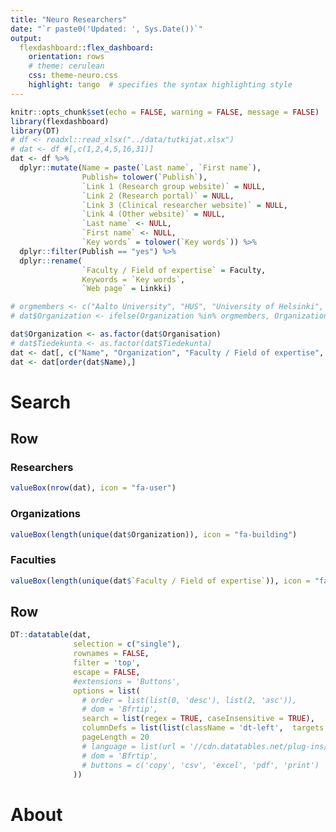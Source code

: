 ```yaml
---
title: "Neuro Researchers"
date: "`r paste0('Updated: ', Sys.Date())`"
output:
  flexdashboard::flex_dashboard:
    orientation: rows
    # theme: cerulean
    css: theme-neuro.css
    highlight: tango  # specifies the syntax highlighting style
---
```




```r
knitr::opts_chunk$set(echo = FALSE, warning = FALSE, message = FALSE)
library(flexdashboard)
library(DT)
# df <- readxl::read_xlsx("../data/tutkijat.xlsx")
# dat <- df #[,c(1,2,4,5,16,31)]
dat <- df %>% 
  dplyr::mutate(Name = paste(`Last name`, `First name`),
                Publish= tolower(`Publish`),
                `Link 1 (Research group website)` = NULL,
                `Link 2 (Research portal)` = NULL,
                `Link 3 (Clinical researcher website)` = NULL,
                `Link 4 (Other website)` = NULL,
                `Last name` <- NULL,
                `First name` <- NULL,
                `Key words` = tolower(`Key words`)) %>% 
  dplyr::filter(Publish == "yes") %>%
  dplyr::rename(
                `Faculty / Field of expertise` = Faculty,
                Keywords = `Key words`,
                `Web page` = Linkki) 

# orgmembers <- c("Aalto University", "HUS", "University of Helsinki", "University of Eastern Finland", "University of Jyväskylä", "University of Oulu", "Tampere University Hospital", "Tampere University", "University of Turku", "Oulu University Hospital", "Kuopio University Hospital",  "Turku University Hospital")
# dat$Organization <- ifelse(Organization %in% orgmembers, Organization, "Other")

dat$Organization <- as.factor(dat$Organisation)
# dat$Tiedekunta <- as.factor(dat$Tiedekunta)
dat <- dat[, c("Name", "Organization", "Faculty / Field of expertise", "Keywords", "Web page")]
dat <- dat[order(dat$Name),]


```


Search
=======================================================================

Row
-----------------------------------------------------------------------

### Researchers

```r
valueBox(nrow(dat), icon = "fa-user")
```

### Organizations

```r
valueBox(length(unique(dat$Organization)), icon = "fa-building")
```

### Faculties

```r
valueBox(length(unique(dat$`Faculty / Field of expertise`)), icon = "fa-sitemap")
```



Row
-----------------------------------------------------------------------


```r
DT::datatable(dat,
              selection = c("single"),
              rownames = FALSE, 
              filter = 'top',
              escape = FALSE,
              #extensions = 'Buttons', 
              options = list(
                # order = list(list(0, 'desc'), list(2, 'asc')),
                # dom = 'Bfrtip',
                search = list(regex = TRUE, caseInsensitive = TRUE),
                columnDefs = list(list(className = 'dt-left',  targets = "_all")),
                pageLength = 20
                # language = list(url = '//cdn.datatables.net/plug-ins/1.10.11/i18n/Finnish.json')
                # dom = 'Bfrtip',
                # buttons = c('copy', 'csv', 'excel', 'pdf', 'print')
              )) 

```

About
=======================================================================




